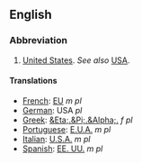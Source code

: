 ==English==

===Abbreviation===

#[[United States]].  ''See also'' [[USA]].

====Translations====

*[[French]]: [[EU]] ''m pl''
*[[German]]: USA ''pl''
*[[Greek]]: [[&Eta;.&Pi;.&Alpha;.]] ''f pl''
*[[Portuguese]]: [[E.U.A.]] ''m pl''
*[[Italian]]: [[U.S.A.]] ''m pl''
*[[Spanish]]: [[EE. UU.]] ''m pl''